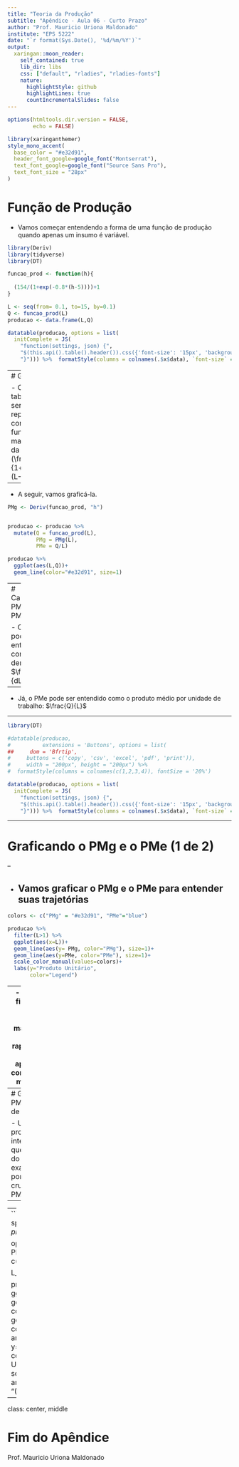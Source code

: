```yaml
---
title: "Teoria da Produção"
subtitle: "Apêndice - Aula 06 - Curto Prazo"
author: "Prof. Mauricio Uriona Maldonado"
institute: "EPS 5222"
date: "`r format(Sys.Date(), '%d/%m/%Y')`"
output:
  xaringan::moon_reader:
    self_contained: true
    lib_dir: libs
    css: ["default", "rladies", "rladies-fonts"]
    nature:
      highlightStyle: github
      highlightLines: true
      countIncrementalSlides: false
---
```



```r
options(htmltools.dir.version = FALSE,
        echo = FALSE)
```

```r
library(xaringanthemer)
style_mono_accent(
  base_color = "#e32d91",
  header_font_google=google_font("Montserrat"),
  text_font_google=google_font("Source Sans Pro"),
  text_font_size = "28px"
)
```


# Função de Produção

- Vamos começar entendendo a forma de uma função de produção quando apenas um insumo é variável.


```r
library(Deriv)
library(tidyverse)
library(DT)

funcao_prod <- function(h){
  
  (154/(1+exp(-0.8*(h-5))))+1
}

L <- seq(from= 0.1, to=15, by=0.1)
Q <- funcao_prod(L)
producao <- data.frame(L,Q)

datatable(producao, options = list(
  initComplete = JS(
    "function(settings, json) {",
    "$(this.api().table().header()).css({'font-size': '15px', 'background-color': '#c2d1f0', 'color': '#fff'});",
    "}"))) %>%  formatStyle(columns = colnames(.$x$data), `font-size` = '12px')

```



---
# Graficar

- Os dados da tabela podem ser representados como uma função matemática da forma: $Q=(\frac{154}{1+exp(-0.8*(L-5))})+1$

--

- A seguir, vamos graficá-la.


```r


PMg <- Deriv(funcao_prod, "h")


producao <- producao %>% 
  mutate(Q = funcao_prod(L),
         PMg = PMg(L),
         PMe = Q/L)

producao %>% 
  ggplot(aes(L,Q))+
  geom_line(color="#e32d91", size=1)
```


---
# Calculando PMg e PMe

- O PMg pode ser entendido como a derivada $\frac{dQ}{dL}$

--

- Já, o PMe pode ser entendido como o produto médio por unidade de trabalho: $\frac{Q}{L}$

---


```r
library(DT)

#datatable(producao,
#          extensions = 'Buttons', options = list(
##     dom = 'Bfrtip',
#     buttons = c('copy', 'csv', 'excel', 'pdf', 'print')),
#     width = "200px", height = "200px") %>% 
#  formatStyle(columns = colnames(c(1,2,3,4)), fontSize = '20%')

datatable(producao, options = list(
  initComplete = JS(
    "function(settings, json) {",
    "$(this.api().table().header()).css({'font-size': '15px', 'background-color': '#c2d1f0', 'color': '#fff'});",
    "}"))) %>%  formatStyle(columns = colnames(.$x$data), `font-size` = '12px')
```

---

# Graficando o PMg e o PMe (1 de 2)

--

- Vamos graficar o PMg e o PMe para entender suas trajetórias
--
```r
colors <- c("PMg" = "#e32d91", "PMe"="blue")

producao %>% 
  filter(L>1) %>% 
  ggplot(aes(x=L))+
  geom_line(aes(y= PMg, color="PMg"), size=1)+
  geom_line(aes(y=PMe, color="PMe"), size=1)+
  scale_color_manual(values=colors)+
  labs(y="Produto Unitário",
       color="Legend")
```

--
- Conforme a figura, o PMg cresce até atingir um máximo e logo cair rapidamente, já o PMe apresenta um comportamento mais estável.

---
# Graficando o PMg e o PMe (2 de 2)

- Uma propriedade interessante é que o máximo do PMe é exatamente o ponto onde cruza com o PMg.

--
--
```r

PMe_empirical <- splinefun(x=producao$L,
                             y=producao$PMe)

optimal <- uniroot(function(x) PMg(x) - PMe_empirical(x), c(6,10))

L_otimo <- optimal$root


producao %>% 
  filter(L>1) %>% 
  ggplot(aes(x=L))+
  geom_line(aes(y= PMg, color="PMg"), size=1)+
  geom_line(aes(y=PMe, color="PMe"), size=1)+
  annotate("point", x=6.86, y=PMe_empirical(6.86), size=3.5, color="black")+
  labs(y="Produto Unitário",
       color="Legend")+
  scale_color_manual(values=colors)+
  annotate("text", x=7, y=20, label = "(6.86, 18.46)")
```

---

class: center, middle

# Fim do Apêndice

Prof. Mauricio Uriona Maldonado
